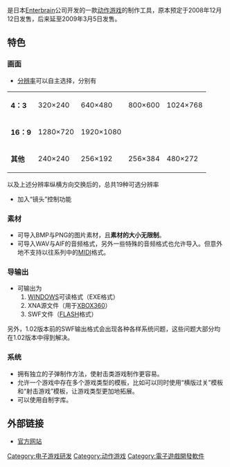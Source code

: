 {{NoteTA
| G1 = Games
}}
{{Infobox VG
| title= Action game maker
| japanese = アクションゲームツクール
| image = <!-- 檔案不存在 File:Actiongamemaker.jpg -->
| developer= [[Enterbrain|Enterbrain]]
| publisher= Enterbrain
| released= 2009年3月5日
| genre = [[动作游戏|动作游戏]][[开发软件|开发软件]]
| modes= 单人
| platforms= [[Microsoft_Windows|Microsoft Windows]]
}}

{{vgname|Action game maker|ja=アクションゲームツクール}}是日本[[Enterbrain|Enterbrain]]公司开发的一款[[动作游戏|动作游戏]]的制作工具，原本预定于2008年12月12日发售，后来延至2009年3月5日发售。

== 特色 ==

=== 画面 ===

* [[分辨率|分辨率]]可以自主选择，分别有

{| border="1"
|-
| '''4：3''' || 320×240 || 640×480 || 800×600 || 1024×768
|-
| '''16：9''' || 1280×720 || 1920×1080
|-
| '''其他''' || 240×240 || 256×192 || 256×384 || 480×272
|}

以及上述分辨率纵横方向交换后的，总共19种可选分辨率

* 加入“镜头”控制功能

=== 素材 ===

* 可导入BMP与PNG的图片素材，且'''素材的大小无限制'''。
* 可导入WAV与AIF的音频格式，另外一些特殊的音频格式也允许导入。但意外地不支持以往系列中的[[MIDI|MIDI]]格式。

=== 导输出 ===

* 可输出为
*# [[Microsoft_Windows|WINDOWS]]可读格式（EXE格式）
*# XNA源文件（用于[[XBOX360|XBOX360]]）
*# SWF文件（[[Adobe_Flash|FLASH]]格式）

另外，1.02版本前的SWF输出格式会出现各种各样系统问题，这些问题大部分均在1.02版本中得到解决。

=== 系统 ===

* 拥有独立的子弹制作方法，使射击类游戏制作更容易。
* 允许一个游戏中存在多个游戏类型的模板，比如可以同时使用“横版过关”模板和“射击游戏”模板，让游戏类型更加地拓展。
* 可以使用自制字库。

== 外部链接 ==

* [https://web.archive.org/web/20081025005133/http://tkool.jp/products/act/index.html 官方网站] {{ja}}
{{Portal bar|電子遊戲}}

{{DEFAULTSORT:Action Game Maker}}
[[Category:电子游戏研发|Category:电子游戏研发]]
[[Category:动作游戏|Category:动作游戏]]
[[Category:電子遊戲開發軟件|Category:電子遊戲開發軟件]]

{{Videogame-software-stub}}